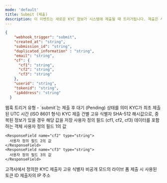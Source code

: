 ```yaml
---
mode: 'default'
title: Submit (제출)
description: 이 이벤트는 새로운 KYC 정보가 시스템에 제출될 때 트리거됩니다. 제출은 사용자가 KYC 양식을 작성하여 제출하거나, API를 통해 KYC 데이터가 전송될 때 발생합니다. 이 이벤트를 통해 새로운 KYC 제출을 즉시 인지하고, 검증 프로세스를 시작하거나 필요한 초기 처리를 수행할 수 있습니다.
---
```


```json submit-webhook-sample.json
{
    "webhook_trigger": "submit",
    "created_at": "string",
    "submission_id": "string",
    "duplicated_information" : "string",
    "email": "string",
    "cf": {
      "cf1": "string",
      "cf2": "string",
      "cf3": "string"
    },
    "userid": "string",
    "tokenid": "string",
    "ipAddress": "string"
  }
```

<ResponseField name="webhook_trigger" type="string">
  웹훅 트리거 유형 - `submit`는 제출 후 대기 (Pending) 상태를 의미
</ResponseField>

<ResponseField name="created_at" type="string">
  KYC가 최초 제출된 UTC 시간 (ISO 8601 형식)
</ResponseField>

<ResponseField name="submission_id" type="string" >
  KYC 제출 건별 고유 식별자
</ResponseField>

<ResponseField name="duplicated_information" type="string" >
  SHA-512 해시값으로, 중복된 정보가 있을 경우 해당 값을 저장
</ResponseField>


<ResponseField name="cf" type="object">
	사용자 정의 필드 (cf1, cf2, cf3) 데이터를 포함하는 객체
  <Expandable title="properties">
    <ResponseField name="cf1" type="string">
      사용자 정의 필드 1의 값
    </ResponseField>

    <ResponseField name="cf2" type="string">
      사용자 정의 필드 2의 값
    </ResponseField>
    <ResponseField name="cf3" type="string">
      사용자 정의 필드 3의 값
    </ResponseField>
  </Expandable>
</ResponseField>

<ResponseField name="userid" type="string" >
  고객사에서 정의한 KYC 제출자 고유 식별자
</ResponseField>

<ResponseField name="tokenId" type="string" >
  비공개 모드의 라이브 폼 제출 시 사용된 토큰 ID
</ResponseField>

<ResponseField name="ipAddress" type="string" >
  제출자의 IP 주소
</ResponseField>